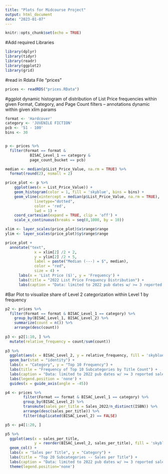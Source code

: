 ```yaml
---
title: "Plots for Midcourse Project"
output: html_document
date: "2023-01-07"
---
```


```r
knitr::opts_chunk$set(echo = TRUE)
```

#Add required Libraries
```r
library(dplyr)
library(tidyr)
library(readr)
library(ggplot2)
library(grid)
```

#read in Rdata File "prices"
```r
prices <- readRDS("prices.RData")
```

#ggplot dynamic histogram of distribution of List Price frequencies within given Format, Category, and Page Count filters -- annotations dynamic within given xlim params
```r
format <- 'Hardcover'
category <- 'JUVENILE FICTION'
pcb <- '51 - 100'
bins <- 30


p <- prices %>% 
  filter(Format == format & 
           BISAC_Level_1 == category & 
           page_count_bucket == pcb)

median <- median(p$List_Price_Value, na.rm = TRUE) %>% 
  format(round(2), nsmall = 2)

price_plot <- p %>% 
    ggplot(aes(x = List_Price_Value)) + 
    geom_histogram(color = 1, fill = 'skyblue', bins = bins) + 
    geom_vline(xintercept = median(p$List_Price_Value, na.rm = TRUE), 
             linetype="dotted", 
             color = 'red',
             lwd = 1) +
    coord_cartesian(expand = TRUE, clip = 'off') +
    scale_x_continuous(breaks = seq(0,1000, by = 10))

xlim <- layer_scales(price_plot)$x$range$range
ylim <- layer_scales(price_plot)$y$range$range

price_plot + 
  annotate("text",
             x = xlim[2] /2 + 2,
             y = ylim[2] /2 + 5,
             label = paste("Median (---) = $", median),
             color = "red",
             size = 4) +
      labs(x = 'List Price ($)', y = 'Frequency') +
      labs(title = "2022 List Price Frequency Distribution") +
      labs(caption = "Data: limited to 2022 pub dates w/ >= 3 reported sales (Ingram Book Company)")
```
#Bar Plot to visualize share of Level 2 categorization within Level 1 by frequency

```r
p2 <- prices %>% 
  filter(Format == format & BISAC_Level_1 == category) %>%
    group_by(BISAC_Level_1, BISAC_Level_2) %>% 
    summarize(count = n()) %>%
    arrange(desc(count))
  
p3 <- p2[1:10, ] %>% 
  mutate(relative_frequency = count/sum(count))
  
p3 %>%   
  ggplot(aes(x = BISAC_Level_2, y = relative_frequency, fill = 'skyblue')) +
  geom_bar(stat = "identity") +
  labs(x = "Category", y = "Top 10 Frequency") +
  labs(title = "Frequency of Top 10 Subcategories by Title Count") +
  labs(caption = "Data: limited to 2022 pub dates w/ >= 3 reported sales (Ingram Book Company)") +
  labs(legend.position = 'none') +
  guides(x = guide_axis(angle = -45))
```
```r
p4 <- prices %>% 
        filter(Format == format & BISAC_Level_1 == category) %>%
        group_by(BISAC_Level_2) %>% 
        transmute(sales_per_title = Sales_2022/n_distinct(ISBN)) %>%
        arrange(desc(sales_per_title)) %>% 
        filter(duplicated(BISAC_Level_2) == FALSE)

p5 <- p4[1:20, ]

p5 %>% 
  ggplot(aes(x = sales_per_title, 
             y = reorder(BISAC_Level_2, sales_per_title), fill = 'skyblue')) +
  geom_col() +
  labs(x = "Sales per Title", y = "Category") +
  labs(title = "Top 20 Subcategories -- Sales per Title") +
  labs(caption = "Data: limited to 2022 pub dates w/ >= 3 reported sales (Ingram Book Company)") +
  theme(legend.position='none')
```

